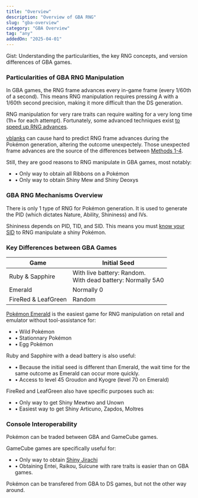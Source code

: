 ```yaml
---
title: "Overview"
description: "Overview of GBA RNG"
slug: "gba-overview"
category: "GBA Overview"
tag: "any"
addedOn: "2025-04-01"
---
```


Gist: Understanding the particularities, the key RNG concepts, and version differences of GBA games.

### Particularities of GBA RNG Manipulation

In GBA games, the RNG frame advances every in-game frame (every 1/60th of a second). This means RNG manipulation requires pressing A with a 1/60th second precision, making it more difficult than the DS generation.

RNG manipulation for very rare traits can require waiting for a very long time (1h+ for each attempt). Fortunately, some advanced techniques exist [to speed up RNG advances](/e-tips-rng).

[vblanks](/gba-vblank) can cause hard to predict RNG frame advances during the Pokémon generation, altering the outcome unexpectely. Those unexpected frame advances are the source of the differences between [Methods 1-4](/gba-methods).

Still, they are good reasons to RNG manipulate in GBA games, most notably:

- • Only way to obtain all Ribbons on a Pokémon
- • Only way to obtain Shiny Mew and Shiny Deoxys

### GBA RNG Mechanisms Overview

There is only 1 type of RNG for Pokémon generation. It is used to generate the PID (which dictates Nature, Ability, Shininess) and IVs.

Shininess depends on PID, TID, and SID. This means you must [know your SID](/gen3-sid) to RNG manipulate a shiny Pokémon.

### Key Differences between GBA Games

| Game                | Initial Seed                                                   |
| ------------------- | -------------------------------------------------------------- |
| Ruby & Sapphire     | With live battery: Random.<br/>With dead battery: Normally 5A0 |
| Emerald             | Normally 0                                                     |
| FireRed & LeafGreen | Random                                                         |

[Pokémon Emerald](/emerald-overview) is the easiest game for RNG manipulation on retail and emulator without tool-assistance for:

- • Wild Pokémon
- • Stationnary Pokémon
- • Egg Pokémon

Ruby and Sapphire with a dead battery is also useful:

- • Because the initial seed is different than Emerald, the wait time for the same outcome as Emerald can occur more quickly.
- • Access to level 45 Groudon and Kyogre (level 70 on Emerald)

FireRed and LeafGreen also have specific purposes such as:

- • Only way to get Shiny Mewtwo and Unown
- • Easiest way to get Shiny Articuno, Zapdos, Moltres

### Console Interoperability

Pokémon can be traded between GBA and GameCube games.

GameCube games are specifically useful for:

- • Only way to obtain [Shiny Jirachi](/emulator-rs-wishmaker)
- • Obtaining Entei, Raikou, Suicune with rare traits is easier than on GBA games.

Pokémon can be transfered from GBA to DS games, but not the other way around.
